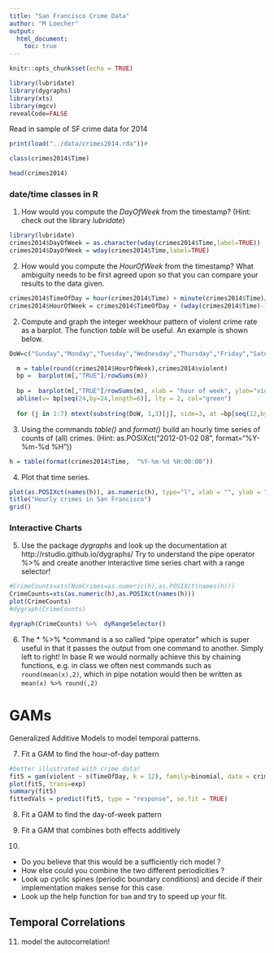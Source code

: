 ---
title: "San Francisco Crime Data"
author: "M Loecher"
output: 
  html_document:
    toc: true
---

```{r setup, include=FALSE}
knitr::opts_chunk$set(echo = TRUE)

library(lubridate)
library(dygraphs)
library(xts)
library(mgcv)
revealCode=FALSE
```


Read in sample of SF crime data for 2014

```{r, echo=TRUE}
print(load("../data/crimes2014.rda"))#

class(crimes2014$Time)

head(crimes2014)

```

### date/time classes in R


1. How would you compute the *DayOfWeek* from the timestamp? (Hint: check out the library *lubridate*)
 
```{r, echo=revealCode}
library(lubridate)
crimes2014$DayOfWeek = as.character(wday(crimes2014$Time,label=TRUE))
crimes2014$DayOfWeek = wday(crimes2014$Time,label=TRUE)
```
 
2. How would you compute the *HourOfWeek* from the timestamp?
What ambiguity needs to be first agreed upon so that you can compare your results to the data given.
```{r, echo=revealCode}
crimes2014$TimeOfDay = hour(crimes2014$Time) + minute(crimes2014$Time)/60
crimes2014$HourOfWeek = crimes2014$TimeOfDay + (wday(crimes2014$Time)-1)*24

```

2. Compute and graph the integer weekhour pattern of violent crime rate as a barplot. The function *table* will be useful. An example is shown below.

```{r, echo=revealCode, fig.width=12}
DoW=c("Sunday","Monday","Tuesday","Wednesday","Thursday","Friday","Saturday")

  m = table(round(crimes2014$HourOfWeek),crimes2014$violent)
  bp =  barplot(m[,"TRUE"]/rowSums(m))
  
  bp =  barplot(m[,"TRUE"]/rowSums(m), xlab = "hour of week", ylab="violent proportion", col = "blue",space = 0,names.arg="")
  abline(v= bp[seq(24,by=24,length=6)], lty = 2, col="green")
  
  for (j in 1:7) mtext(substring(DoW, 1,3)[j], side=3, at =bp[seq(12,by=24,length=7)[j]], col = "green")
```



3. Using the commands *table()* and *format()* build an hourly time series of counts of (all) crimes. (Hint: as.POSIXct("2012-01-02 08", format="%Y-%m-%d %H"))
```{r, echo=revealCode}
h = table(format(crimes2014$Time,  "%Y-%m-%d %H:00:00"))
```

4. Plot that time series.

```{r,echo=revealCode}
plot(as.POSIXct(names(h)), as.numeric(h), type="l", xlab = "", ylab = "Num Crimes", col = "darkblue")
title("Hourly crimes in San Francisco")
grid()
```


### Interactive Charts

5. Use the package *dygraphs* and look up the documentation
at http://rstudio.github.io/dygraphs/
Try to understand the pipe operator %>% and create another interactive time series chart with a range selector!

```{r echo=revealCode}
 
#CrimeCounts=xts(NumCrimes=as.numeric(h),as.POSIXct(names(h))) 
CrimeCounts=xts(as.numeric(h),as.POSIXct(names(h)))
plot(CrimeCounts)
#dygraph(CrimeCounts)

dygraph(CrimeCounts) %>%  dyRangeSelector() 
```

6. The * %>% *command is a so called "pipe operator" which is super useful in that it passes the   output from one command to another. Simply left to right! In base R we would normally achieve  this by chaining functions, e.g. in class we often nest commands such as 
 ``` round(mean(x),2) ```,  which in pipe notation would then be written as ``` mean(x) %>% round(,2) ```



# GAMs 

Generalized Additive Models to model temporal patterns.

7. Fit a GAM to find the hour-of-day pattern

```{r,echo=revealCode}

#better illustrated with crime data!
fit5 = gam(violent ~ s(TimeOfDay, k = 12), family=binomial, data = crimes2014)
plot(fit5, trans=exp)
summary(fit5)
fittedVals = predict(fit5, type = "response", se.fit = TRUE)

```

8. Fit a GAM to find the day-of-week pattern

9. Fit a GAM that combines both effects additively

10. 
   * Do you believe that this would be a sufficiently rich model ? 
   * How else could you combine the two different periodicities ?
   * Look up cyclic spines (periodic boundary conditions) and decide if their implementation makes sense for this case.
   * Look up the help function for `bam` and try to speed up your fit.

## Temporal Correlations

11. model the autocorrelation!


